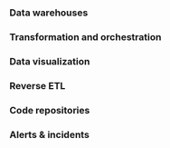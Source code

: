 
### Data warehouses

<ConnectDwhCards />

### Transformation and orchestration

<TransformationAndOrchestrationCards />

### Data visualization

<BiCards />

### Reverse ETL

<ReverseEtlCards />

### Code repositories

<CodeRepoCards />

### Alerts & incidents

<AlertsDestinationCards />